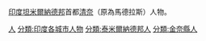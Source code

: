 {{Commons category|People of Chennai}}
[[印度|印度]][[坦米爾納德邦|坦米爾納德邦]]首都[[清奈|清奈]]（原為馬德拉斯）人物。

[[分類:金奈|人]]
[[分類:印度各城市人物|分類:印度各城市人物]]
[[分類:泰米爾納德邦人|分類:泰米爾納德邦人]]
[[分類:金奈縣人|分類:金奈縣人]]